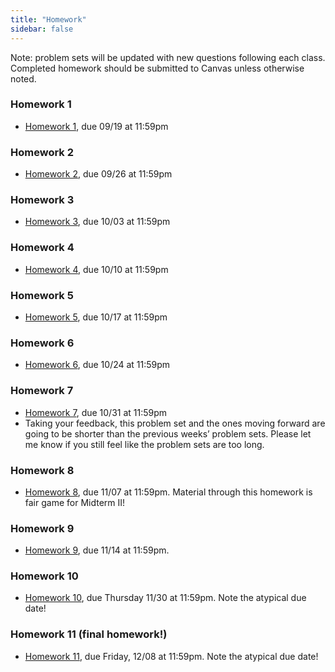 ```yaml
---
title: "Homework"
sidebar: false
---
```


Note: problem sets will be updated with new questions following each class. Completed homework should be submitted to Canvas unless otherwise noted.

### Homework 1

-   [Homework 1](weeks/hw/310_hw1.pdf), due 09/19 at 11:59pm

### Homework 2

-   [Homework 2](weeks/hw/310_hw2.pdf), due 09/26 at 11:59pm

### Homework 3

-   [Homework 3](weeks/hw/310_hw3.pdf), due 10/03 at 11:59pm

### Homework 4

-   [Homework 4](weeks/hw/310_hw4.pdf), due 10/10 at 11:59pm

### Homework 5

-   [Homework 5](weeks/hw/310_hw5.pdf), due 10/17 at 11:59pm

### Homework 6

-   [Homework 6](weeks/hw/310_hw6.pdf), due 10/24 at 11:59pm

### Homework 7

-   [Homework 7](weeks/hw/310_hw7.pdf), due 10/31 at 11:59pm
-   Taking your feedback, this problem set and the ones moving forward are going to be shorter than the previous weeks' problem sets. Please let me know if you still feel like the problem sets are too long.

### Homework 8

-   [Homework 8](weeks/hw/310_hw8.pdf), due 11/07 at 11:59pm. Material through this homework is fair game for Midterm II!

### Homework 9

-   [Homework 9](weeks/hw/310_hw9.pdf), due 11/14 at 11:59pm.

### Homework 10

-   [Homework 10](weeks/hw/310_hw10.pdf), due Thursday 11/30 at 11:59pm. Note the atypical due date!

### Homework 11 (final homework!)

-   [Homework 11](weeks/hw/310_hw11.pdf), due Friday, 12/08 at 11:59pm. Note the atypical due date!
